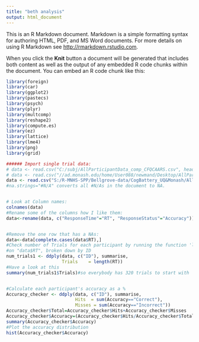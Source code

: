 ```yaml
---
title: "beth analysis"
output: html_document
---
```


This is an R Markdown document. Markdown is a simple formatting syntax for authoring HTML, PDF, and MS Word documents. For more details on using R Markdown see <http://rmarkdown.rstudio.com>.

When you click the **Knit** button a document will be generated that includes both content as well as the output of any embedded R code chunks within the document. You can embed an R code chunk like this:

```r
library(foreign)
library(car)
library(ggplot2)
library(pastecs)
library(psych)
library(plyr)
library(multcomp)
library(reshape2)
library(compute.es)
library(ez)
library(lattice)
library(lme4)
library(png)
library(grid)

###### Import single trial data:
# data <- read.csv("C:/subj/AllParticipantData_comp_CFQCAARS.csv", header=T)
# data <- read.csv("//ad.monash.edu/home/User088/newmand/Desktop/AllParticipantData_comp_CFQCAARS/AllParticipantData_comp_CFQCAARS.csv", header=T, na.strings="#N/A")
data <- read.csv("S:/R-MNHS-SPP/Bellgrove-data/CogBattery_UQ&Monash/AllParticipantData_comp_CFQCAARS.csv", header=T, na.strings="#N/A")
#na.strings="#N/A" converts all #N/As in the document to NA.


# Look at Column names:
colnames(data)
#Rename some of the columns how I like them:
data<-rename(data, c("ResponseTime"="RT", "ResponseStatus"="Accuracy"))


#Remove the one row that has a NAs:
data<-data[complete.cases(data$RT),] 
#Check number of Trials for each participant by running the function 'length', 
#on "data$RT", broken down by ID
num_trials1 <- ddply(data, c("ID"), summarise,
                     Trials    = length(RT))
#Have a look at this
summary(num_trials1$Trials)#so everybody has 320 trials to start with


#Calculate each participant's accuracy as a %
Accuracy_checker <- ddply(data, c("ID"), summarise,
                          Hits  = sum(Accuracy=="Correct"),
                          Misses = sum(Accuracy=="Incorrect"))
Accuracy_checker$Total=Accuracy_checker$Hits+Accuracy_checker$Misses
Accuracy_checker$Accuracy=(Accuracy_checker$Hits/Accuracy_checker$Total)*100
summary(Accuracy_checker$Accuracy)
#Plot the accuracy distribution 
hist(Accuracy_checker$Accuracy)
```

